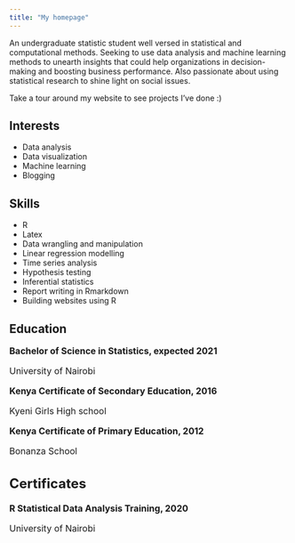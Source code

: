 ```yaml
---
title: "My homepage"
---
```

An undergraduate statistic student well versed in statistical and computational methods. Seeking to use data analysis and machine learning methods to unearth insights that could help organizations in decision-making and boosting business performance. Also passionate about using statistical research to shine light on social issues. 

Take a tour around my website to see projects I've done :)

## Interests

 * Data analysis
 * Data visualization
 * Machine learning
 * Blogging
 
## Skills

* R
* Latex
* Data wrangling and manipulation
* Linear regression modelling
* Time series analysis
* Hypothesis testing
* Inferential statistics
* Report writing in Rmarkdown
* Building websites using R
 
## Education

<i class="fa fa-graduation-cap"></i><font size="3"> **Bachelor of Science in Statistics, expected 2021**

University of Nairobi

<i class="fa fa-graduation-cap"></i><font size="3"> **Kenya Certificate of Secondary Education, 2016**

Kyeni Girls High school

<i class="fa fa-graduation-cap"></i><font size="3"> **Kenya Certificate of Primary Education, 2012** </font> 

Bonanza School

## Certificates

<i class="fa fa-award"></i><font size="3"> **R Statistical Data Analysis Training, 2020** </font>

University of Nairobi





